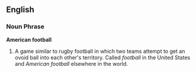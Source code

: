==English==

===Noun Phrase===
'''American football'''

#A game similar to rugby football in which two teams attempt to get an ovoid ball into each other's territory. Called ''football'' in the United States and ''American football'' elsewhere in the world.